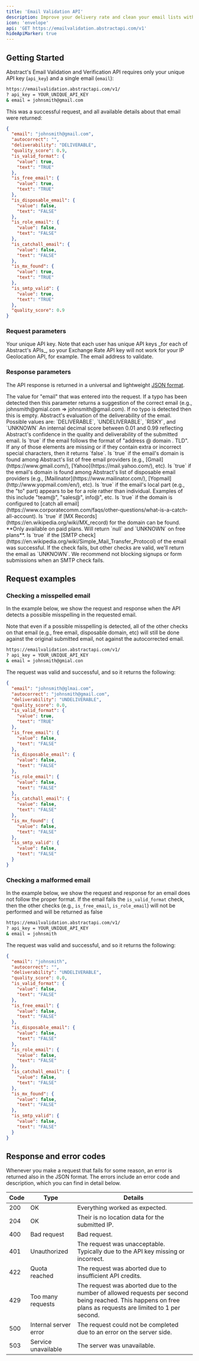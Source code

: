 ```yaml
---
title: 'Email Validation API'
description: Improve your delivery rate and clean your email lists with Abstract's industry-leading email validation API.
icon: 'envelope'
api: 'GET https://emailvalidation.abstractapi.com/v1'
hideApiMarker: true
---
```


## Getting Started

Abstract's Email Validation and Verification API requires only your unique API key (`api_key`) and a single email (`email`):

```bash
https://emailvalidation.abstractapi.com/v1/
? api_key = YOUR_UNIQUE_API_KEY
& email = johnsmith@gmail.com
```

This was a successful request, and all available details about that email were returned:

<ResponseExample>

```json
{
  "email": "johnsmith@gmail.com",
  "autocorrect": "",
  "deliverability": "DELIVERABLE",
  "quality_score": 0.9,
  "is_valid_format": {
    "value": true,
    "text": "TRUE"
  },
  "is_free_email": {
    "value": true,
    "text": "TRUE"
  },
  "is_disposable_email": {
    "value": false,
    "text": "FALSE"
  },
  "is_role_email": {
    "value": false,
    "text": "FALSE"
  },
  "is_catchall_email": {
    "value": false,
    "text": "FALSE"
  },
  "is_mx_found": {
    "value": true,
    "text": "TRUE"
  },
  "is_smtp_valid": {
    "value": true,
    "text": "TRUE"
  },
  "quality_score": 0.9
}
```

</ResponseExample>

### Request parameters

<ParamField query="api_key" type="string" required>
  Your unique API key. Note that each user has unique API keys _for each of
  Abstract's APIs_, so your Exchange Rate API key will not work for your IP
  Geolocation API, for example.
</ParamField>

<ParamField query="email" type="String" required>
  The email address to validate.
</ParamField>

### Response parameters

The API response is returned in a universal and lightweight [JSON format](https://www.json.org/json-en.html).

<ResponseField name="email" type="String">
  The value for "email" that was entered into the request.
</ResponseField>

<ResponseField name="auto_correct" type="String">
  If a typo has been detected then this parameter returns a suggestion of the
  correct email (e.g., johnsmith@gmial.com => johnsmith@gmail.com). If no typo
  is detected then this is empty.
</ResponseField>

<ResponseField name="deliverability" type="String">
  Abstract's evaluation of the deliverability of the email. Possible values are:
  `DELIVERABLE`, `UNDELIVERABLE`, `RISKY`, and `UNKNOWN`
</ResponseField>

<ResponseField name="quality_score" type="Number">
  An internal decimal score between 0.01 and 0.99 reflecting Abstract's
  confidence in the quality and deliverability of the submitted email.
</ResponseField>

<ResponseField name="is_valid_format" type="Boolean">
  Is `true` if the email follows the format of "address @ domain . TLD". If any
  of those elements are missing or if they contain extra or incorrect special
  characters, then it returns `false`.
</ResponseField>

<ResponseField name="is_free_email" type="Boolean">
  Is `true` if the email's domain is found among Abstract's list of free email
  providers (e.g., [Gmail](https://www.gmail.com/),
  [Yahoo](https://mail.yahoo.com/), etc).
</ResponseField>

<ResponseField name="is_disposable_email" type="Boolean">
  Is `true` if the email's domain is found among Abstract's list of disposable
  email providers (e.g., [Mailinator](https://www.mailinator.com/),
  [Yopmail](http://www.yopmail.com/en/), etc).
</ResponseField>

<ResponseField name="is_role_email" type="Boolean">
  Is `true` if the email's local part (e.g., the "to" part) appears to be for a
  role rather than individual. Examples of this include "team@", "sales@",
  info@", etc.
</ResponseField>

<ResponseField name="is_catchall_email" type="Boolean">
  Is `true` if the domain is configured to [catch all
  email](https://www.corporatecomm.com/faqs/other-questions/what-is-a-catch-all-account).
</ResponseField>

<ResponseField name="is_mx_found" type="Boolean">
  Is `true` if [MX Records](https://en.wikipedia.org/wiki/MX_record) for the
  domain can be found. **Only available on paid plans. Will return `null` and
  `UNKNOWN` on free plans**.
</ResponseField>

<ResponseField name="is_smtp_valid" type="Boolean">
  Is `true` if the [SMTP
  check](https://en.wikipedia.org/wiki/Simple_Mail_Transfer_Protocol) of the
  email was successful. If the check fails, but other checks are valid, we'll
  return the email as `UNKNOWN`. We recommend not blocking signups or form
  submissions when an SMTP check fails.
</ResponseField>

## Request examples

### Checking a misspelled email

In the example below, we show the request and response when the API detects a possible misspelling in the requested email.

Note that even if a possible misspelling is detected, all of the other checks on that email (e.g., free email, disposable domain, etc) will still be done against the original submitted email, not against the autocorrected email.

```bash
https://emailvalidation.abstractapi.com/v1/
? api_key = YOUR_UNIQUE_API_KEY
& email = johnsmith@gmial.con
```

The request was valid and successful, and so it returns the following:

```json
{
  "email": "johnsmith@glmai.com",
  "autocorrect": "johnsmith@gmail.com",
  "deliverability": "UNDELIVERABLE",
  "quality_score": 0.0,
  "is_valid_format": {
    "value": true,
    "text": "TRUE"
  },
  "is_free_email": {
    "value": false,
    "text": "FALSE"
  },
  "is_disposable_email": {
    "value": false,
    "text": "FALSE"
  },
  "is_role_email": {
    "value": false,
    "text": "FALSE"
  },
  "is_catchall_email": {
    "value": false,
    "text": "FALSE"
  },
  "is_mx_found": {
    "value": false,
    "text": "FALSE"
  },
  "is_smtp_valid": {
    "value": false,
    "text": "FALSE"
  }
}
```

### Checking a malformed email

In the example below, we show the request and response for an email does not follow the proper format. If the email fails the `is_valid_format` check, then the other checks (e.g., `is_free_email`, `is_role_email`) will not be performed and will be returned as false

```bash
https://emailvalidation.abstractapi.com/v1/
? api_key = YOUR_UNIQUE_API_KEY
& email = johnsmith
```

The request was valid and successful, and so it returns the following:

```json
{
  "email": "johnsmith",
  "autocorrect": "",
  "deliverability": "UNDELIVERABLE",
  "quality_score": 0.0,
  "is_valid_format": {
    "value": false,
    "text": "FALSE"
  },
  "is_free_email": {
    "value": false,
    "text": "FALSE"
  },
  "is_disposable_email": {
    "value": false,
    "text": "FALSE"
  },
  "is_role_email": {
    "value": false,
    "text": "FALSE"
  },
  "is_catchall_email": {
    "value": false,
    "text": "FALSE"
  },
  "is_mx_found": {
    "value": false,
    "text": "FALSE"
  },
  "is_smtp_valid": {
    "value": false,
    "text": "FALSE"
  }
}
```

## Response and error codes

Whenever you make a request that fails for some reason, an error is returned also in the JSON format. The errors include an error code and description, which you can find in detail below.

| Code        | Type                    | Details                                                                                                                                                     |
| ----------- | ----------------------- | ----------------------------------------------------------------------------------------------------------------------------------------------------------- |
| 200         | OK                      | Everything worked as expected.                                                                                                                              |
| 204         | OK                      | Their is no location data for the submitted IP.                                                                                                             |
| 400         | Bad request	            | Bad request.                                                                                                                                                |
| 401         | Unauthorized            | The request was unacceptable. Typically due to the API key missing or incorrect.                                                                            |
| 422         | Quota reached	          | The request was aborted due to insufficient API credits.                                                                                                    |
| 429         | Too many requests       | The request was aborted due to the number of allowed requests per second being reached. This happens on free plans as requests are limited to 1 per second. |
| 500         | Internal server error	  | The request could not be completed due to an error on the server side.                                                                                      |
| 503         | Service unavailable	    | The server was unavailable.                                                                                                                                 |
